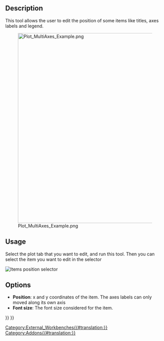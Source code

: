 <languages/>

{{Docnav
|[[Plot_Labels|Labels]]
|
|[[Plot_Workbench|Plot]]
|IconL=Plot_Labels.svg
|IconR=
|IconC=Workbench_Plot.svg
}}

{{GuiCommand
|Name=Plot Positions
|MenuLocation=Plot → Set positions and sizes
|Workbenches=[[Plot_Workbench|Plot]]
}}

==Description==

This tool allows the user to edit the position of some items like titles, axes labels and legend.

[[Image:Plot_MultiAxes_Example.png|600px]]

==Usage==

Select the plot tab that you want to edit, and run this tool. Then you can select the item you want to edit in the selector

[[File:Plot Position Item Selector.png|Items position selector]]
{{Caption|Selector for the item to de edited}}

==Options==

* '''Position''': x and y coordinates of the item. The axes labels can only moved along its own axis
* '''Font size''': The font size considered for the item.


{{Docnav
|[[Plot_Labels|Labels]]
|
|[[Plot_Workbench|Plot]]
|IconL=Plot_Labels.svg
|IconR=
|IconC=Workbench_Plot.svg
}}

{{Plot_Tools_navi{{#translation:}}}}
{{Userdocnavi{{#translation:}}}}
[[Category:External_Workbenches{{#translation:}}]]
[[Category:Addons{{#translation:}}]]